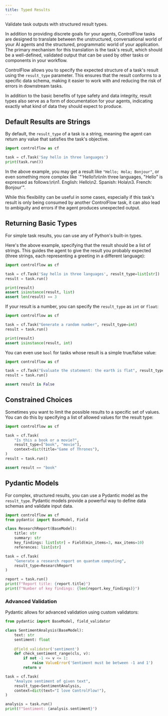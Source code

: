 ```yaml
---
title: Typed Results
---
```


<Tip>
Validate task outputs with structured result types.
</Tip>

In addition to providing discrete goals for your agents, ControlFlow tasks are designed to translate between the unstructured, conversational world of your AI agents and the structured, programmatic world of your application. The primary mechanism for this translation is the task's result, which should be a well-defined, validated output that can be used by other tasks or components in your workflow.

ControlFlow allows you to specify the expected structure of a task's result using the `result_type` parameter. This ensures that the result conforms to a specific data schema, making it easier to work with and reducing the risk of errors in downstream tasks.

In addition to the basic benefits of type safety and data integrity, result types also serve as a form of documentation for your agents, indicating exactly what kind of data they should expect to produce.


## Default Results are Strings

By default, the `result_type` of a task is a string, meaning the agent can return any value that satisfies the task's objective. 

```python
import controlflow as cf

task = cf.Task('Say hello in three languages')
print(task.run())
```

In the above example, you may get a result like `"Hello; Hola; Bonjour"`, or even something more complex like `"'Hello!\n\nIn three languages, "Hello" is expressed as follows:\n\n1. English: Hello\n2. Spanish: Hola\n3. French: Bonjour'".

While this flexibility can be useful in some cases, especially if this task's result is only being consumed by another ControlFlow task, it can also lead to ambiguity and errors if the agent produces unexpected output.

## Returning Basic Types

For simple task results, you can use any of Python's built-in types.

Here's the above example, specifying that the result should be a list of strings. This guides the agent to give the result you probably expected (three strings, each representing a greeting in a different language):

```python
import controlflow as cf

task = cf.Task('Say hello in three languages', result_type=list[str])
result = task.run()

print(result)
assert isinstance(result, list)
assert len(result) == 3
```

If your result is a number, you can specify the `result_type` as `int` or `float`:

```python
import controlflow as cf

task = cf.Task("Generate a random number", result_type=int)
result = task.run()

print(result)
assert isinstance(result, int)
```

You can even use `bool` for tasks whose result is a simple true/false value:

```python
import controlflow as cf

task = cf.Task("Evaluate the statement: the earth is flat", result_type=bool)
result = task.run()

assert result is False
```


## Constrained Choices

Sometimes you want to limit the possible results to a specific set of values. You can do this by specifying a list of allowed values for the result type:

```python
import controlflow as cf

task = cf.Task(
    "Is this a book or a movie?", 
    result_type=["book", "movie"], 
    context=dict(title="Game of Thrones"),
)
result = task.run()

assert result == "book"
```

## Pydantic Models

For complex, structured results, you can use a Pydantic model as the `result_type`. Pydantic models provide a powerful way to define data schemas and validate input data.

```python
import controlflow as cf
from pydantic import BaseModel, Field

class ResearchReport(BaseModel):
    title: str
    summary: str
    key_findings: list[str] = Field(min_items=3, max_items=10)
    references: list[str]

task = cf.Task(
    "Generate a research report on quantum computing",
    result_type=ResearchReport
)

report = task.run()
print(f"Report title: {report.title}")
print(f"Number of key findings: {len(report.key_findings)}")
```

### Advanced Validation

Pydantic allows for advanced validation using custom validators:

```python
from pydantic import BaseModel, field_validator

class SentimentAnalysis(BaseModel):
    text: str
    sentiment: float
    
    @field_validator('sentiment')
    def check_sentiment_range(cls, v):
        if not -1 <= v <= 1:
            raise ValueError('Sentiment must be between -1 and 1')
        return v

task = cf.Task(
    "Analyze sentiment of given text",
    result_type=SentimentAnalysis,
    context=dict(text="I love ControlFlow!"),
)

analysis = task.run()
print(f"Sentiment: {analysis.sentiment}")
```
